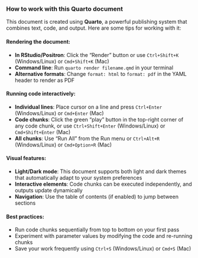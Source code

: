 ::: {.callout-tip collapse="true" icon="false"}
### How to work with this Quarto document

This document is created using **Quarto**, a powerful publishing system that combines text, code, and output. Here are some tips for working with it:

#### Rendering the document:

-   **In RStudio/Positron**: Click the "Render" button or use `Ctrl+Shift+K` (Windows/Linux) or `Cmd+Shift+K` (Mac)
-   **Command line**: Run `quarto render filename.qmd` in your terminal
-   **Alternative formats**: Change `format: html` to `format: pdf` in the YAML header to render as PDF

#### Running code interactively:

-   **Individual lines**: Place cursor on a line and press `Ctrl+Enter` (Windows/Linux) or `Cmd+Enter` (Mac)
-   **Code chunks**: Click the green "play" button in the top-right corner of any code chunk, or use `Ctrl+Shift+Enter` (Windows/Linux) or `Cmd+Shift+Enter` (Mac)
-   **All chunks**: Use "Run All" from the Run menu or `Ctrl+Alt+R` (Windows/Linux) or `Cmd+Option+R` (Mac)

#### Visual features:

-   **Light/Dark mode**: This document supports both light and dark themes that automatically adapt to your system preferences
-   **Interactive elements**: Code chunks can be executed independently, and outputs update dynamically
-   **Navigation**: Use the table of contents (if enabled) to jump between sections

#### Best practices:

-   Run code chunks sequentially from top to bottom on your first pass
-   Experiment with parameter values by modifying the code and re-running chunks
-   Save your work frequently using `Ctrl+S` (Windows/Linux) or `Cmd+S` (Mac)
:::